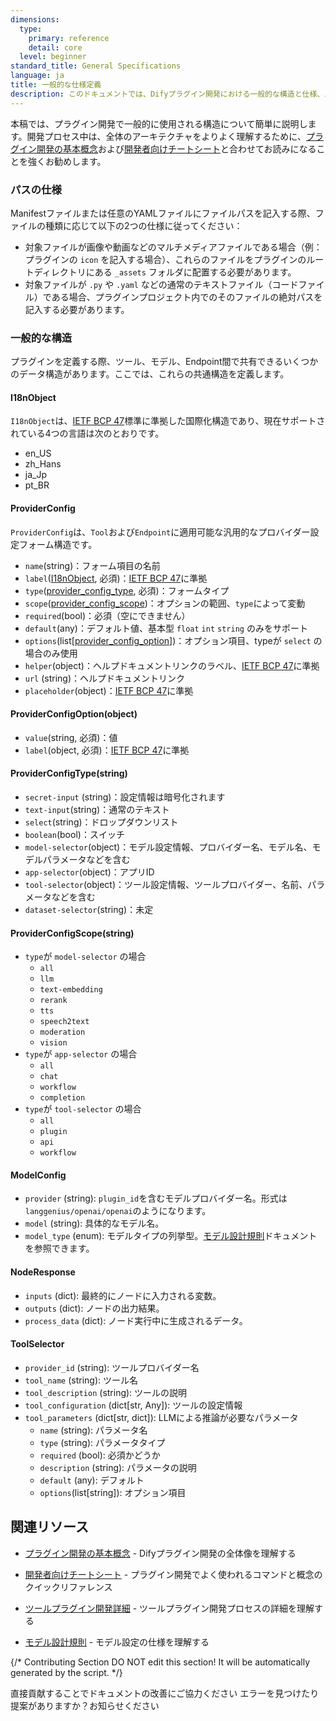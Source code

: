 ```yaml
---
dimensions:
  type:
    primary: reference
    detail: core
  level: beginner
standard_title: General Specifications
language: ja
title: 一般的な仕様定義
description: このドキュメントでは、Difyプラグイン開発における一般的な構造と仕様、パスの仕様、国際化オブジェクト(I18nObject)、プロバイダー設定フォーム構造(ProviderConfig)、モデル設定(ModelConfig)、ノードレスポンス(NodeResponse)、ツールセレクター(ToolSelector)などの重要なデータ構造の定義と用途について詳しく説明します。
---
```


本稿では、プラグイン開発で一般的に使用される構造について簡単に説明します。開発プロセス中は、全体のアーキテクチャをよりよく理解するために、[プラグイン開発の基本概念](/plugin_dev_ja/0111-getting-started-dify-plugin.ja)および[開発者向けチートシート](/plugin_dev_ja/0131-cheatsheet.ja)と合わせてお読みになることを強くお勧めします。

### パスの仕様

Manifestファイルまたは任意のYAMLファイルにファイルパスを記入する際、ファイルの種類に応じて以下の2つの仕様に従ってください：

* 対象ファイルが画像や動画などのマルチメディアファイルである場合（例：プラグインの `icon` を記入する場合）、これらのファイルをプラグインのルートディレクトリにある `_assets` フォルダに配置する必要があります。
* 対象ファイルが `.py` や `.yaml` などの通常のテキストファイル（コードファイル）である場合、プラグインプロジェクト内でのそのファイルの絶対パスを記入する必要があります。

### 一般的な構造

プラグインを定義する際、ツール、モデル、Endpoint間で共有できるいくつかのデータ構造があります。ここでは、これらの共通構造を定義します。

#### I18nObject

`I18nObject`は、[IETF BCP 47](https://tools.ietf.org/html/bcp47)標準に準拠した国際化構造であり、現在サポートされている4つの言語は次のとおりです。

* en_US
* zh_Hans
* ja_Jp
* pt_BR

#### ProviderConfig

`ProviderConfig`は、`Tool`および`Endpoint`に適用可能な汎用的なプロバイダー設定フォーム構造です。

* `name`(string)：フォーム項目の名前
* `label`([I18nObject](#i18nobject), 必須)：[IETF BCP 47](https://tools.ietf.org/html/bcp47)に準拠
* `type`([provider_config_type](#providerconfigtype-string), 必須)：フォームタイプ
* `scope`([provider_config_scope](#providerconfigscope-string))：オプションの範囲、`type`によって変動
* `required`(bool)：必須（空にできません）
* `default`(any)：デフォルト値、基本型 `float` `int` `string` のみをサポート
* `options`(list\[[provider_config_option](#providerconfigoption-object)])：オプション項目、typeが `select` の場合のみ使用
* `helper`(object)：ヘルプドキュメントリンクのラベル、[IETF BCP 47](https://tools.ietf.org/html/bcp47)に準拠
* `url` (string)：ヘルプドキュメントリンク
* `placeholder`(object)：[IETF BCP 47](https://tools.ietf.org/html/bcp47)に準拠

#### ProviderConfigOption(object)

* `value`(string, 必須)：値
* `label`(object, 必須)：[IETF BCP 47](https://tools.ietf.org/html/bcp47)に準拠

#### ProviderConfigType(string)

* `secret-input` (string)：設定情報は暗号化されます
* `text-input`(string)：通常のテキスト
* `select`(string)：ドロップダウンリスト
* `boolean`(bool)：スイッチ
* `model-selector`(object)：モデル設定情報、プロバイダー名、モデル名、モデルパラメータなどを含む
* `app-selector`(object)：アプリID
* `tool-selector`(object)：ツール設定情報、ツールプロバイダー、名前、パラメータなどを含む
* `dataset-selector`(string)：未定

#### ProviderConfigScope(string)

* `type`が `model-selector` の場合
  * `all`
  * `llm`
  * `text-embedding`
  * `rerank`
  * `tts`
  * `speech2text`
  * `moderation`
  * `vision`
* `type`が `app-selector` の場合
  * `all`
  * `chat`
  * `workflow`
  * `completion`
* `type`が `tool-selector` の場合
  * `all`
  * `plugin`
  * `api`
  * `workflow`

#### ModelConfig

* `provider` (string): `plugin_id`を含むモデルプロバイダー名。形式は`langgenius/openai/openai`のようになります。
* `model` (string): 具体的なモデル名。
* `model_type` (enum): モデルタイプの列挙型。[モデル設計規則](/plugin_dev_ja/0411-model-designing-rules#modeltype.ja)ドキュメントを参照できます。

#### NodeResponse

* `inputs` (dict): 最終的にノードに入力される変数。
* `outputs` (dict): ノードの出力結果。
* `process_data` (dict): ノード実行中に生成されるデータ。

#### ToolSelector

* `provider_id` (string): ツールプロバイダー名
* `tool_name` (string): ツール名
* `tool_description` (string): ツールの説明
* `tool_configuration` (dict\[str, Any]): ツールの設定情報
* `tool_parameters` (dict\[str, dict]): LLMによる推論が必要なパラメータ
  * `name` (string): パラメータ名
  * `type` (string): パラメータタイプ
  * `required` (bool): 必須かどうか
  * `description` (string): パラメータの説明
  * `default` (any): デフォルト
  * `options`(list\[string]): オプション項目

## 関連リソース

- [プラグイン開発の基本概念](/plugin_dev_ja/0111-getting-started-dify-plugin.ja) - Difyプラグイン開発の全体像を理解する
- [開発者向けチートシート](/plugin_dev_ja/0131-cheatsheet.ja) - プラグイン開発でよく使われるコマンドと概念のクイックリファレンス

- [ツールプラグイン開発詳細](/plugin_dev_ja/0222-tool-plugin.ja) - ツールプラグイン開発プロセスの詳細を理解する
- [モデル設計規則](/plugin_dev_ja/0411-model-designing-rules.ja) - モデル設定の仕様を理解する

{/*
Contributing Section
DO NOT edit this section!
It will be automatically generated by the script.
*/}

<CardGroup cols="2">
    <Card
        title="このページを編集する"
        icon="pen-to-square"
        href="https://github.com/langgenius/dify-docs-mintlify/edit/main/plugin_dev_ja/0411-general-specifications.ja.mdx"
    >
        直接貢献することでドキュメントの改善にご協力ください
    </Card>
    <Card
        title="問題を報告する"
        icon="github"
        href="https://github.com/langgenius/dify-docs-mintlify/issues/new?title=ドキュメントの問題%3A%20general-specifications&body=%23%23%20問題の説明%0A%3C%21--%20発見した問題について簡単に説明してください%20--%3E%0A%0A%23%23%20ページリンク%0Ahttps%3A%2F%2Fgithub.com%2Flanggenius%2Fdify-docs-mintlify%2Fblob%2Fmain%2Fplugin_dev_ja%2F0411-general-specifications.ja.mdx%0A%0A%23%23%20提案される変更%0A%3C%21--%20特定の変更案がある場合は、ここで説明してください%20--%3E%0A%0A%3C%21--%20ドキュメントの品質向上にご協力いただきありがとうございます！%20--%3E"
    >
        エラーを見つけたり提案がありますか？お知らせください
    </Card>
</CardGroup>
